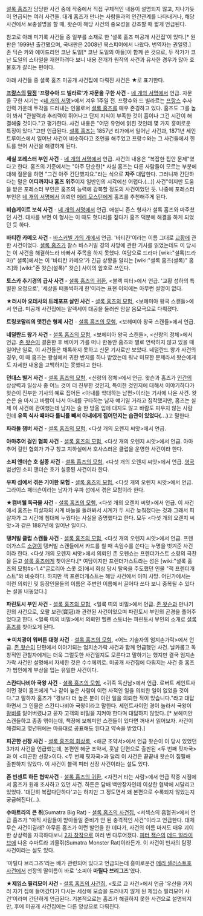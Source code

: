 [[셜록 홈즈]]가 담당한 사건 중에 작중에서 직접 구체적인 내용이 설명되지 않고, 지나가듯이 언급되는 여러 사건들. 대개 홈즈가 만나는 사람들과의 인간관계를 나타내거나, 해당 사건에서 보충설명을 할 때, 왓슨이 해당 사건의 중요성을 강조할 때 짧게 언급된다.

참고로 아래 미기록 사건들 중 일부를 소재로 한 '셜록 홈즈 미공개 사건집'이 있다.[* 원판은 1999년 출간됐으며, 국내판은 2008년 북스피어에서 나왔다. 번역자는 권일영.] 존 딕슨 카와 에이드리언 코난 도일[* 코난 도일의 아들]이 함께 쓴 것으로, 두 작가가 코난 도일의 스타일을 재현하려다 보니 내용 전개가 원작의 사건과 유사한 경우가 많아 호불호가 갈리는 편이다.

아래 사건들 중 셜록 홈즈 미공개 사건집에 다뤄진 사건은 ★로 표기한다.

'''[[프랑스]]의 [[탐정]] '프랑수아 드 빌라르'가 자문을 구한 사건''' - [[네 개의 서명]]에서 언급.
자문을 구한 시기는 <[[네 개의 서명]]>에서 겨우 1주일 전.
프랑수와 드 빌라르는 [[프랑스]] 수사 인력 가운데 두각을 드러내는 인물로서 [[셜록 홈즈]]를 매우 존경하고 있다. 홈즈도 그를 높이 봐서 "관찰력과 추리력이 뛰어나고 단지 지식이 부족한 것이 흠이나 그건 시간이 해결해줄 것이다."고 평가한다. 사건 내용은 "어떤 유언에 얽힌 것인데 몇 가지 흥미로운 특징이 있다."고만 언급된다. [[셜록 홈즈]]는 1857년 리가에서 일어난 사건과, 1871년 세인트루이스에서 일어난 사건이 비슷하다고 조언을 해주었고 프랑수와는 그 사건들에서 힌트를 얻어 사건을 해결하게 된다.

'''세실 포레스터 부인 사건''' - [[네 개의 서명]]에서 언급.
사건의 내용은 "복잡한 집안 문제"였다고 한다. 홈즈의 기준에서는 "아주 단순한[* 사실 홈즈는 다른 사람들이 모르는 부분에 대해 질문을 하면 "그건 아주 간단했지요."라는 식으로 '''자주''' 대답한다. 그러니까 간단하다는 말은 '''어디까지나 홈즈 위주'''이지 일반인의 시각에선 어렵다.(…)] 사건"이지만 도움을 받은 포레스터 부인은 홈즈의 능력에 감복할 정도의 사건이었던 듯. 나중에 포레스터 부인은 [[네 개의 서명]]에서 의뢰인 [[메리 모스턴]]에게 홈즈를 추천해주게 된다.

'''비숍게이트 보석 사건''' - [[네 개의 서명]]에서 언급.
애설니 존스 형사가 셜록 홈즈와 마주쳤던 사건. 대사를 보면 이 형사는 이 때도 헛다리를 짚다가 홈즈 덕분에 해결을 하게 되었던 듯 하다.

'''바티칸 카메오 사건''' - [[바스커빌 가의 개]]에서 언급.
'바티칸'이라는 이름 그대로 [[교황]]에 관한 사건이었다. [[셜록 홈즈]]가 찰스 바스커빌 경의 사망에 관한 기사를 읽었는데도 이 당시는 이 사건을 해결하느라 바빠서 주목을 하지 못했다.
여담으로 드라마 [wiki:"셜록(드라마)" 셜록]에서는 이 '바티칸 카메오'가 긴급 상황을 알리는 [wiki:"셜록 홈즈(셜록)" 홈즈]와 [wiki:"존 왓슨(셜록)" 왓슨] 사이의 암호로 쓰인다.

'''토스카 추기경의 급사 사건''' - [[셜록 홈즈의 귀환]], <블랙 피터>에서 언급.
'교황 성하의 특별한 요청으로', '세상을 떠들썩하게 한'이라는 표현 이외에는 아무런 설명이 없다.

★'''러시아 오데사의 트레포프 살인 사건''' - [[셜록 홈즈의 모험]], <보헤미아 왕국 스캔들>에서 언급.
미공개 사건집에는 알렉세이 대공을 둘러싼 암살 음모극으로 다뤄졌다.

'''트링코말리의 앳킨슨 형제 사건''' - [[셜록 홈즈의 모험]], <보헤미아 왕국 스캔들>에서 언급.

'''네덜란드 왕가 사건''' - [[셜록 홈즈의 모험]], <보헤미아 왕국 스캔들>, <신랑의 정체>에서 언급.
[[존 왓슨]]이 결혼한 후 베이커 가를 떠나 한동안 홈즈와 별로 연락하지 않고 있을 때 일어난 일로, 이 사건들은 채록하지 못하고 신문 기사로만 보았다.
네덜란드 왕가 사건의 경우, 이 때 홈즈는 왕실에서 귀한 반지를 하나 받았는데 워낙 미묘한 문제라서 왓슨에게도 자세한 내용을 고백하지는 못했다고 한다.

'''던대스 별거 사건''' - [[셜록 홈즈의 모험]], <신랑의 정체>에서 언급.
왓슨과 홈즈가 [[인간]]의 상상력과 일상사 중 어느 것이 더 진부한 것인지, 특이한 것인지에 대해서 이야기하다가 왓슨이 진부한 기사의 예로 집어든 <아내를 학대하는 남편>이라는 기사에 나온 사건. 왓슨은 술 마시고 바람이 나서 아내를 구타하는 남자 얘기일 거라고 짐작했지만, 홈즈는 실제 이 사건에 관여했는데 남자는 술 한 방울 입에 대지도 않고 바람도 피우지 않는 사람인데 '''유독 식사 때마다 틀니를 빼서 아내에게 집어던지는 습관이 있었다(...)'''고 말한다.

'''파라돌 챔버 사건''' - [[셜록 홈즈의 모험]], <다섯 개의 오렌지 씨앗>에서 언급.

'''아마추어 걸인 협회 사건''' - [[셜록 홈즈의 모험]], <다섯 개의 오렌지 씨앗>에서 언급.
아마추어 걸인 협회가 가구 창고 지하실에서 호사스러운 클럽을 운영한 사건이라 한다.

'''소피 앤더슨 호 실종 사건''' - [[셜록 홈즈의 모험]], <다섯 개의 오렌지 씨앗>에서 언급.
[[영국]] 범선인 소피 앤더슨 호가 실종된 사건이라 한다.

'''우파 섬에서 겪은 기이한 모험''' - [[셜록 홈즈의 모험]], <다섯 개의 오렌지 씨앗>에서 언급.
그라이스 패터슨이라는 남자가 우파 섬에서 겪은 모험이라 한다.

★'''캠버웰 독극물 사건''' - [[셜록 홈즈의 모험]], <다섯 개의 오렌지 씨앗>에서 언급.
이 사건에서 홈즈는 피살자의 시계 바늘을 돌려봐서 시계가 두 시간 늦춰졌다는 것과 그래서 피살자가 그 시간에 침대에 누웠다는 사실을 증명했다고 한다.
모두 <다섯 개의 오렌지 씨앗>과 같은 1887년에 일어난 일이다.

'''탱커빌 클럽 스캔들 사건''' - [[셜록 홈즈의 모험]], <다섯 개의 오렌지 씨앗>에서 언급.
프렌더가스트 [[소령]]이 탱커빌 스캔들에서 카드를 칠 때 속임수를 쓴다는 누명을 벗겨준 사건이라 한다. <다섯 개의 오렌지 씨앗>에서 의뢰인 존 오펜쇼는 프렌더가스트 소령의 극찬을 듣고 [[셜록 홈즈]]에게 찾아온다.[* 여담이지만 프렌더가스트라는 성은 [wiki:"셜록 홈즈의 모험#s-1.4"글로리아 스콧 호]에서 회상 당시 탈옥을 주도했던 인물 "잭 프렌더개스트"와 비슷하다. 하지만 잭 프렌더개스트는 해당 사건에서 이미 사망. 어딘가에서는 이런 의뢰인 및 등장인물들의 이름은 주변인 이름에서 끌어다 쓰다 보니 중복될 수 있다는 설을 내놓았다.]

'''파린토시 부인 사건''' - [[셜록 홈즈의 모험]], <얼룩 띠의 비밀>에서 언급.
[[존 왓슨]]과 만나기 전의 사건으로, 오팔 보관(寶冠)과 관련된 사건이었으며 파린토시 부인의 곤경을 풀어주었다고 한다. <얼룩 띠의 비밀>에서 의뢰인 헬렌 스토너는 파린토시 부인의 소개로 [[셜록 홈즈]]를 찾아오게 된다.

★'''미치광이 워버튼 대령 사건''' - [[셜록 홈즈의 모험]], <어느 기술자의 엄지손가락>에서 언급.
[[존 왓슨]]이 단편에서 이야기되는 엄지손가락 사건과 함께 언급했던 사건. 날카롭고 독창적인 관찰자에게는 더욱 그럴듯한 사건일지도 모른다고 말하기는 했지만 결국 엄지손가락 사건만 설명해서 자세한 것은 수수께끼로. 
미공개 사건집에 다뤄지는 사건 중 홈즈가 범인에게 부상을 입는 유일한 사건이다.

'''스칸디나비아 국왕 사건''' - [[셜록 홈즈의 모험]], <귀족 독신남>에서 언급.
로버트 세인트사이먼 경이 홈즈에게 "나 같이 높은 사람이 이런 사적인 일을 의뢰한 일이 없었을 것이다."고 말하자 홈즈가 "경보다 더 높은 분이 이런 일을 의뢰한 적이 있습니다."라고 대답하면서 그 인물은 스칸디나비아 국왕이라고 말한다. 세인트사이먼 경이 놀라서 국왕이 [[왕비]]를 잃어버렸냐고 묻자 고객의 비밀을 지켜야 한다며 대답하지 않았다. [* 보헤미안 스캔들하고 종종 엮이는데, 책장에 보헤미안 스캔들이 있다면 꺼내서 읽어보자. 사건이 해결되고 몇년뒤에는 마음대로 공표해도 된다고 약속을 받았다.]

'''피곤한 선장 사건''' - [[셜록 홈즈의 회상록]], <해군 조약서>에서 언급
왓슨이 이 당시 있었던 3가지 사건을 언급했는데, 본편인 해군 조약서, 훗날 단편으로 출판된 <두 번째 핏자국>과 이 <피곤한 선장>이다. <두 번째 핏자국>과 달리 이 사건은 끝끝내 왓슨이 집필해 출판하지 않았다.
이 사건이 블랙 피터 선장 사건이라는 설도 있다.

'''존 빈센트 하든 협박사건''' - [[셜록 홈즈의 귀환]], <자전거 타는 사람>에서 언급
작중 시점에서 홈즈가 원래 조사하고 있던 사건. 하든은 담배 백만장자인데 이상한 협박에 시달리고 있었다. '대단히 복잡다단하다'고는 하지만 그 정도면서 왜 본편으로 수록되지 않았는지 궁금해진다(…).

'''수마트라의 큰 쥐'''(Sumatra Big Rat) - [[셜록 홈즈의 사건집]], <서섹스의 흡혈귀>에서 언급
홈즈가 "아직 사람들이 받아들일 준비가 안 된 충격적인 사건"이라고 언급한다. 대체 무슨 사건이길래? 아무튼 홈즈가 이런 발언을 한 데다가, 사건의 이름 마저도 매우 괴이한 상상력을 자극하다보니 [[2차 창작]]으로 여러 번 다루어졌다. [[피터 잭슨]]의 [[데드 얼라이브]]에 나온 수마트라 괴물쥐(Sumatra Monster Rat)이라든가.
이 사건이 빈사의 탐정 사건이라는 설도 있다.

'마틸다 브리그즈'라는 배가 관련되어 있다고 언급되는데 흥미로운건 [[메리 셀러스트호 사건]]에서 선장의 딸이름이 바로 '소피아 '''마틸다 브리그즈''''였다.

★'''제임스 필리모어 사건''' - [[셜록 홈즈의 사건집]], <토르 교 사건>에서 언급
'우산을 가지러 자기 집에 들어갔다가 다시는 세상에 모습을 드러내지 않게 된 제임스 필리모어 사건'이라며 간단하게 언급된다. 기본적으로는 홈즈가 해결하지 못한 사건으로 설명되지만, 후에 미공개 사건집에는 다른 양상으로 다뤄진다.
